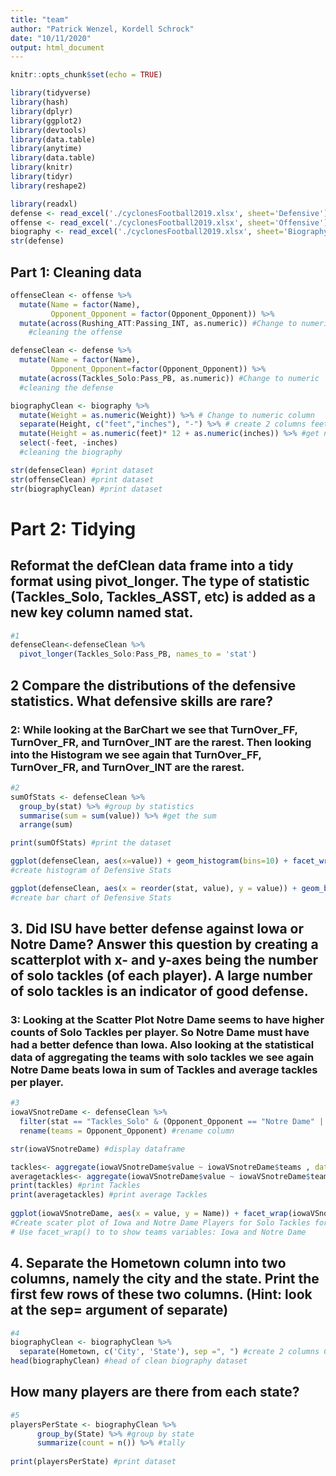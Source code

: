 ```yaml
---
title: "team"
author: "Patrick Wenzel, Kordell Schrock"
date: "10/11/2020"
output: html_document
---
```


```r
knitr::opts_chunk$set(echo = TRUE)
```

```r
library(tidyverse)
library(hash)
library(dplyr)
library(ggplot2)
library(devtools)
library(data.table)
library(anytime)
library(data.table)
library(knitr)
library(tidyr)
library(reshape2)
```

```r
library(readxl)
defense <- read_excel('./cyclonesFootball2019.xlsx', sheet='Defensive')
offense <- read_excel('./cyclonesFootball2019.xlsx', sheet='Offensive')
biography <- read_excel('./cyclonesFootball2019.xlsx', sheet='Biography')
str(defense)
```
## Part 1: Cleaning data
```r

offenseClean <- offense %>%
  mutate(Name = factor(Name),
         Opponent_Opponent = factor(Opponent_Opponent)) %>%
  mutate(across(Rushing_ATT:Passing_INT, as.numeric)) #Change to numeric
    #cleaning the offense

defenseClean <- defense %>%
  mutate(Name = factor(Name),
         Opponent_Opponent=factor(Opponent_Opponent)) %>%
  mutate(across(Tackles_Solo:Pass_PB, as.numeric)) #Change to numeric
  #cleaning the defense

biographyClean <- biography %>%
  mutate(Weight = as.numeric(Weight)) %>% # Change to numeric column
  separate(Height, c("feet","inches"), "-") %>% # create 2 columns feet and inches from Heights
  mutate(Height = as.numeric(feet)* 12 + as.numeric(inches)) %>% #get numeric inches value from the values of the 2 new columns feet*12 + inches
  select(-feet, -inches)
  #cleaning the biography

str(defenseClean) #print dataset
str(offenseClean) #print dataset
str(biographyClean) #print dataset

```
# Part 2: Tidying
## Reformat the defClean data frame into a tidy format using pivot_longer. The type of statistic (Tackles_Solo, Tackles_ASST, etc) is added as a new key column named stat.

```r
#1
defenseClean<-defenseClean %>%
  pivot_longer(Tackles_Solo:Pass_PB, names_to = 'stat')
```
## 2 Compare the distributions of the defensive statistics. What defensive skills are rare?
### 2: While looking at the BarChart we see that TurnOver_FF, TurnOver_FR, and TurnOver_INT are the rarest. Then looking into the Histogram we see again that TurnOver_FF, TurnOver_FR, and TurnOver_INT are the rarest. 

```r
#2
sumOfStats <- defenseClean %>% 
  group_by(stat) %>% #group by statistics
  summarise(sum = sum(value)) %>% #get the sum
  arrange(sum)

print(sumOfStats) #print the dataset

ggplot(defenseClean, aes(x=value)) + geom_histogram(bins=10) + facet_wrap(~stat) + ggtitle('Histograms of Defensive Stats bins=10') + xlab('Value of Defensive Stats') + ylab('Count of Defensive Stats')
#create histogram of Defensive Stats

ggplot(defenseClean, aes(x = reorder(stat, value), y = value)) + geom_bar(stat = 'identity') + coord_flip() + labs(x = 'defensive skills', y = 'Frequency', title = 'Defensive Stats Freq')
#create bar chart of Defensive Stats
```
## 3. Did ISU have better defense against Iowa or Notre Dame? Answer this question by creating a scatterplot with x- and y-axes being the number of solo tackles (of each player). A large number of solo tackles is an indicator of good defense.
 
### 3: Looking at the Scatter Plot Notre Dame seems to have higher counts of Solo Tackles per player. So Notre Dame must have had a better defence than Iowa. Also looking at the statistical data of aggregating the teams with solo tackles we see again Notre Dame beats Iowa in sum of Tackles and average tackles per player.
```r
#3
iowaVSnotreDame <- defenseClean %>%
  filter(stat == "Tackles_Solo" & (Opponent_Opponent == "Notre Dame" | Opponent_Opponent == "Iowa")) %>% #filter by Solo Tackles and team either Notre Dame or Iowa
  rename(teams = Opponent_Opponent) #rename column

str(iowaVSnotreDame) #display dataframe

tackles<- aggregate(iowaVSnotreDame$value ~ iowaVSnotreDame$teams , data=iowaVSnotreDame, sum) #aggregate tackles sum per team
averagetackles<- aggregate(iowaVSnotreDame$value ~ iowaVSnotreDame$teams , data=iowaVSnotreDame, mean)#aggregate tackles mean per team
print(tackles) #print Tackles
print(averagetackles) #print average Tackles
  
ggplot(iowaVSnotreDame, aes(x = value, y = Name)) + facet_wrap(iowaVSnotreDame$teams) + geom_point() + ggtitle('Solo Tackles for the Iowa and Notre Dame Game') + xlab('Number of Solo Tackles Per Player') + ylab(' Football Players') 
#Create scater plot of Iowa and Notre Dame Players for Solo Tackles for each player.
# Use facet_wrap() to to show teams variables: Iowa and Notre Dame
```
## 4. Separate the Hometown column into two columns, namely the city and the state. Print the first few rows of these two columns. (Hint: look at the sep= argument of separate)
```r
#4
biographyClean <- biographyClean %>%
  separate(Hometown, c('City', 'State'), sep =", ") #create 2 columns City and State from Hometown.
head(biographyClean) #head of clean biography dataset
```
## How many players are there from each state?
```r
#5
playersPerState <- biographyClean %>%
      group_by(State) %>% #group by state
      summarize(count = n()) %>% #tally
     
print(playersPerState) #print dataset
```
